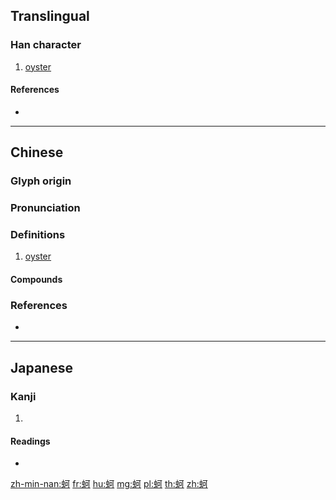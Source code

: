 {{character info/new}}
==Translingual==

===Han character===
{{Han char|rn=142|rad=虫|as=05|sn=11|four=51120|canj=LIMNR}}

# [[oyster]]

====References====
* {{Han ref|kx=1079.210|dkj=32924|dj=1548.060|hdz=42842.040|uh=86B5|ud=34485|bh=B348|bd=45896}}

----

==Chinese==
{{zh-forms}}

===Glyph origin===
{{Han etym}}

===Pronunciation===
{{zh-pron
|m=kè,é
|c=ho4
|h=pfs=ò
|mn=ô
|mc=y
|oc=y
|cat=n
}}

===Definitions===
{{zh-hanzi}}

# {{lb|zh|Min Nan}} [[oyster]]

====Compounds====
{{zh-der|蚵仔|蚵仔麵線|蚵仔煎|屎蚵蜋|青蚵}}

===References===
* {{thcwda|448}}

----

==Japanese==

===Kanji===
{{ja-kanji|grade=|rs=虫05}}

# {{defn|lang=ja|sort=虫05}}

====Readings====
* {{ja-readings|on=[[か]] (ka), [[が]] (ga)|kun=|nanori=}}

[[zh-min-nan:蚵]]
[[fr:蚵]]
[[hu:蚵]]
[[mg:蚵]]
[[pl:蚵]]
[[th:蚵]]
[[zh:蚵]]